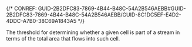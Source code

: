 

{/* CONREF: GUID-2B2DFC83-7869-4B44-B48C-54A2B546AEBB#GUID-2B2DFC83-7869-4B44-B48C-54A2B546AEBB/GUID-8C1DC5EF-E4D2-4DDC-A7B0-38C69A1843A5  */}

The threshold for determining whether a given cell is part of a stream in terms of the total area that flows into such cell.

